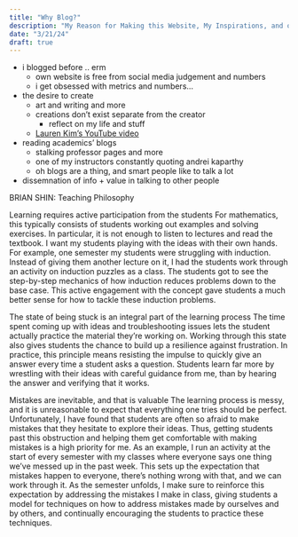 ```yaml
---
title: "Why Blog?"
description: "My Reason for Making this Website, My Inspirations, and other Thoughts"
date: "3/21/24"
draft: true
---
```


- i blogged before .. erm
    - own website is free from social media judgement and numbers
    - i get obsessed with metrics and numbers... 
- the desire to create
    - art and writing and more
    - creations don't exist separate from the creator
        - reflect on my life and stuff
    - [Lauren Kim's YouTube video](https://www.youtube.com/watch?v=r0RqucKwIcw)

- reading academics' blogs
    - stalking professor pages and more
    - one of my instructors constantly quoting andrei kaparthy
    - oh blogs are a thing, and smart people like to talk a lot
- dissemnation of info + value in talking to other people

BRIAN SHIN: Teaching Philosophy

Learning requires active participation from the students
For mathematics, this typically consists of students working out examples and solving exercises. In particular, it is not enough to listen to lectures and read the textbook. I want my students playing with the ideas with their own hands. For example, one semester my students were struggling with induction. Instead of giving them another lecture on it, I had the students work through an activity on induction puzzles as a class. The students got to see the step-by-step mechanics of how induction reduces problems down to the base case. This active engagement with the concept gave students a much better sense for how to tackle these induction problems.

The state of being stuck is an integral part of the learning process
The time spent coming up with ideas and troubleshooting issues lets the student actually practice the material they're working on. Working through this state also gives students the chance to build up a resilience against frustration. In practice, this principle means resisting the impulse to quickly give an answer every time a student asks a question. Students learn far more by wrestling with their ideas with careful guidance from me, than by hearing the answer and verifying that it works.

Mistakes are inevitable, and that is valuable
The learning process is messy, and it is unreasonable to expect that everything one tries should be perfect. Unfortunately, I have found that students are often so afraid to make mistakes that they hesitate to explore their ideas. Thus, getting students past this obstruction and helping them get comfortable with making mistakes is a high priority for me. As an example, I run an activity at the start of every semester with my classes where everyone says one thing we've messed up in the past week. This sets up the expectation that mistakes happen to everyone, there's nothing wrong with that, and we can work through it. As the semester unfolds, I make sure to reinforce this expectation by addressing the mistakes I make in class, giving students a model for techniques on how to address mistakes made by ourselves and by others, and continually encouraging the students to practice these techniques.

